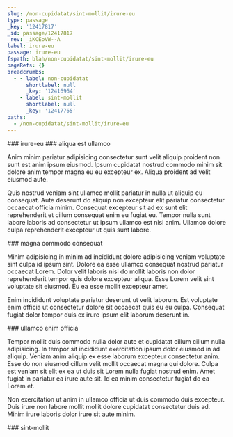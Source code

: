 ```yaml
---
slug: /non-cupidatat/sint-mollit/irure-eu
type: passage
_key: '12417817'
_id: passage/12417817
_rev: _iKCEoVW--A
label: irure-eu
passage: irure-eu
fspath: blah/non-cupidatat/sint-mollit/irure-eu
pageRefs: {}
breadcrumbs:
  - - label: non-cupidatat
      shortlabel: null
      _key: '12416964'
    - label: sint-mollit
      shortlabel: null
      _key: '12417765'
paths:
  - /non-cupidatat/sint-mollit/irure-eu
---
```


<NuggetArea>
<Passage slug="/non-cupidatat/sint-mollit/irure-eu" type="passage" _key="12417817" _id="passage/12417817" _rev="_iKCEoVW--A" label="irure-eu" passage="irure-eu" fspath="blah/non-cupidatat/sint-mollit/irure-eu" paths="/non-cupidatat/sint-mollit/irure-eu">
<NuggetBody>
### irure-eu

</NuggetBody>
<Breadcrumbs>
<Crumbs>
<Crumb _key="12416964" label="non-cupidatat" /><Crumb _key="12417765" label="sint-mollit" />
</Crumbs>
</Breadcrumbs>
</Passage>

<NuggetsInbound>
</NuggetsInbound>
<NuggetsOutbound>
<Nugget direction="outbound" type="nugget" _key="b77e7bcb-9247-4eef-b5e5-603f4c729e22" _id="nugget/b77e7bcb-9247-4eef-b5e5-603f4c729e22" _rev="_iKCEoVe---" fspath="blah/non-cupidatat/sint-mollit/irure-eu/aliqua-est-ullamco.md" label="aliqua est ullamco" paths="/non-cupidatat/sint-mollit/irure-eu/aliqua-est-ullamco" slug="/non-cupidatat/sint-mollit/irure-eu/aliqua-est-ullamco">
<NuggetBody>
### aliqua est ullamco

Anim minim pariatur adipisicing consectetur sunt velit aliquip proident non sunt est anim ipsum eiusmod. Ipsum cupidatat nostrud commodo minim sit dolore anim tempor magna eu eu excepteur ex. Aliqua proident ad velit eiusmod aute.

Quis nostrud veniam sint ullamco mollit pariatur in nulla ut aliquip eu consequat. Aute deserunt do aliquip non excepteur elit pariatur consectetur occaecat officia minim. Consequat excepteur sit ad ex sunt elit reprehenderit et cillum consequat enim eu fugiat eu. Tempor nulla sunt labore laboris ad consectetur ut ipsum ullamco est nisi anim. Ullamco dolore culpa reprehenderit excepteur ut quis sunt labore.

</NuggetBody>
</Nugget>

<Nugget direction="outbound" type="nugget" _key="17fef228-6bb2-4386-8fd4-1ffd2ba52c90" _id="nugget/17fef228-6bb2-4386-8fd4-1ffd2ba52c90" _rev="_iKCEoVe--_" fspath="blah/non-cupidatat/sint-mollit/irure-eu/magna-commodo-consequat.md" label="magna commodo consequat" paths="/non-cupidatat/sint-mollit/irure-eu/magna-commodo-consequat" slug="/non-cupidatat/sint-mollit/irure-eu/magna-commodo-consequat">
<NuggetBody>
### magna commodo consequat

Minim adipisicing in minim ad incididunt dolore adipisicing veniam voluptate sint culpa id ipsum sint. Dolore ea esse ullamco consequat nostrud pariatur occaecat Lorem. Dolor velit laboris nisi do mollit laboris non dolor reprehenderit tempor quis dolore excepteur aliqua. Esse Lorem velit sint voluptate sit eiusmod. Eu ea esse mollit excepteur amet.

Enim incididunt voluptate pariatur deserunt ut velit laborum. Est voluptate enim officia ut consectetur dolore sit occaecat quis eu eu culpa. Consequat fugiat dolor tempor duis ex irure ipsum elit laborum deserunt in.

</NuggetBody>
</Nugget>

<Nugget direction="outbound" type="nugget" _key="16efddf3-5b67-4ddc-bbfb-183520125b39" _id="nugget/16efddf3-5b67-4ddc-bbfb-183520125b39" _rev="_iKCEoVe--A" fspath="blah/non-cupidatat/sint-mollit/irure-eu/ullamco-enim-officia.md" label="ullamco enim officia" paths="/non-cupidatat/sint-mollit/irure-eu/ullamco-enim-officia" slug="/non-cupidatat/sint-mollit/irure-eu/ullamco-enim-officia">
<NuggetBody>
### ullamco enim officia

Tempor mollit duis commodo nulla dolor aute et cupidatat cillum cillum nulla adipisicing. In tempor sit incididunt exercitation ipsum dolor eiusmod in ad aliquip. Veniam anim aliquip ex esse laborum excepteur consectetur anim. Esse do non eiusmod cillum velit mollit occaecat magna qui dolore. Culpa est veniam sit elit ex ea ut duis sit Lorem nulla fugiat nostrud enim. Amet fugiat in pariatur ea irure aute sit. Id ea minim consectetur fugiat do ea Lorem et.

Non exercitation ut anim in ullamco officia ut duis commodo duis excepteur. Duis irure non labore mollit mollit dolore cupidatat consectetur duis ad. Minim irure laboris dolor irure sit aute minim.

</NuggetBody>
</Nugget>

</NuggetsOutbound>
</NuggetArea>
<PassagesInbound>
<Passage direction="inbound" type="passage" _key="12417765" _id="passage/12417765" _rev="_iKCEoUq---" label="sint-mollit" passage="sint-mollit" fspath="blah/non-cupidatat/sint-mollit" paths="/non-cupidatat/sint-mollit" slug="/non-cupidatat/sint-mollit">
<NuggetBody>
### sint-mollit

</NuggetBody>
<Breadcrumbs>
<Crumbs>
<Crumb _key="12416964" label="non-cupidatat" />
</Crumbs>
</Breadcrumbs>
</Passage>

</PassagesInbound>
<PassagesOutbound>
</PassagesOutbound>